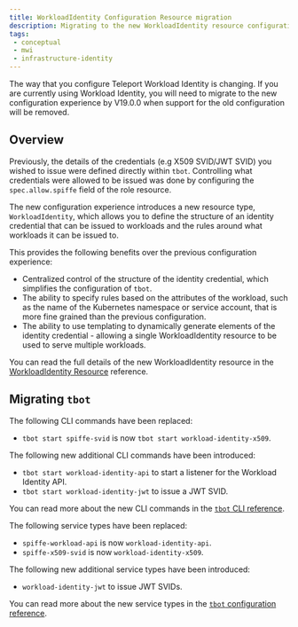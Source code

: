 ```yaml
---
title: WorkloadIdentity Configuration Resource migration
description: Migrating to the new WorkloadIdentity resource configuration
tags:
 - conceptual
 - mwi
 - infrastructure-identity
---
```


The way that you configure Teleport Workload Identity is changing. If you are
currently using Workload Identity, you will need to migrate to the new
configuration experience by V19.0.0 when support for the old configuration
will be removed.

## Overview

Previously, the details of the credentials (e.g X509 SVID/JWT SVID) you wished
to issue were defined directly within `tbot`. Controlling what credentials were
allowed to be issued was done by configuring the `spec.allow.spiffe` field of
the role resource.

The new configuration experience introduces a new resource type, `WorkloadIdentity`,
which allows you to define the structure of an identity credential that can be
issued to workloads and the rules around what workloads it can be issued to.

This provides the following benefits over the previous configuration experience:

- Centralized control of the structure of the identity credential, which
  simplifies the configuration of `tbot`.
- The ability to specify rules based on the attributes of the workload, such as
  the name of the Kubernetes namespace or service account, that is more fine
  grained than the previous configuration.
- The ability to use templating to dynamically generate elements of the identity
  credential - allowing a single WorkloadIdentity resource to be used to serve
  multiple workloads.

You can read the full details of the new WorkloadIdentity resource in the
[WorkloadIdentity Resource](./workload-identity-resource.mdx) reference.

## Migrating `tbot`

The following CLI commands have been replaced:

- `tbot start spiffe-svid` is now `tbot start workload-identity-x509`.

The following new additional CLI commands have been introduced:

- `tbot start workload-identity-api` to start a listener for the Workload
  Identity API.
- `tbot start workload-identity-jwt` to issue a JWT SVID.

You can read more about the new CLI commands in the
[`tbot` CLI reference](../cli/tbot.mdx).

The following service types have been replaced:

- `spiffe-workload-api` is now `workload-identity-api`.
- `spiffe-x509-svid` is now `workload-identity-x509`.

The following new additional service types have been introduced:

- `workload-identity-jwt` to issue JWT SVIDs.

You can read more about the new service types in the
[`tbot` configuration reference](../machine-id/configuration.mdx).
